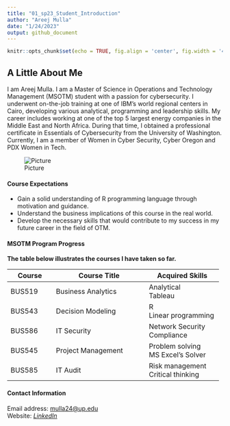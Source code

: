 ```yaml
---
title: "01_sp23_Student_Introduction"
author: "Areej Mulla"
date: "1/24/2023"
output: github_document
---
```


```r
knitr::opts_chunk$set(echo = TRUE, fig.align = 'center', fig.width = '40%')
```


## A Little About Me

I am Areej Mulla. I am a Master of Science in Operations and Technology Management (MSOTM) student with a passion for cybersecurity. I underwent on-the-job training at one of IBM’s world regional centers in Cairo, developing various analytical, programming and leadership skills. My career includes working at one of the top 5 largest energy companies in the Middle East and North Africa. During that time, I obtained a professional certificate in Essentials of Cybersecurity from the University of Washington. Currently, I am a member of Women in Cyber Security, Cyber Oregon and PDX Women in Tech.

![Picture](../../Images/Areej_Mulla.jpg)

#### Course Expectations
- Gain a solid understanding of R programming language through motivation and guidance.
- Understand the business implications of this course in the real world.
- Develop the necessary skills that would contribute to my success in my future career in the field of OTM.

#### MSOTM Program Progress
**The table below illustrates the courses I have taken so far.**

Course | Course Title | Acquired Skills
-------|--------------|-----------
BUS519 | Business Analytics | Analytical <br> Tableau
BUS543 | Decision Modeling | R <br> Linear programming
BUS586 | IT Security | Network Security <br> Compliance
BUS545 | Project Management | Problem solving <br> MS Excel’s Solver <br> 
BUS585 | IT Audit | Risk management <br> Critical thinking

#### Contact Information
Email address: <span style = "text-decoration:underline">mulla24@up.edu</span>  
Website: [*LinkedIn*](https://www.linkedin.com/in/areejmulla/)